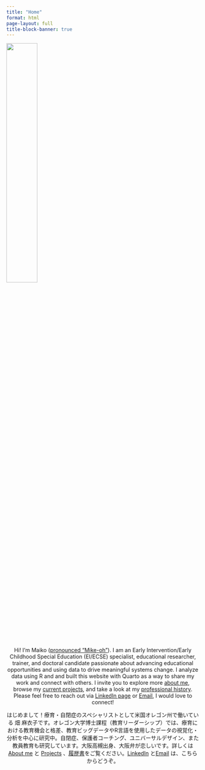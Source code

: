 ```yaml
---
title: "Home"
format: html
page-layout: full
title-block-banner: true
---
```


![](Maiko%20in%20kimono%20circle.png){fig-align="center" width="40%"}

<center>

Hi! I’m Maiko ([pronounced "Mike-oh"](https://namedrop.io/maikohata)). I am an Early Intervention/Early Childhood Special Education (EI/ECSE) specialist, educational researcher, trainer, and doctoral candidate passionate about advancing educational opportunities and using data to drive meaningful systems change. I analyze data using R and and built this website with Quarto as a way to share my work and connect with others. I invite you to explore more [about me](about.html), browse my [current projects](posts.html), and take a look at my [professional history](images/Maiko_CV.pdf). Please feel free to reach out via [LinkedIn page](https://www.linkedin.com/in/maikohata/) or [Email](mailto:hata@uoregon.edu), I would love to connect!

はじめまして！療育・自閉症のスペシャリストとして米国オレゴン州で働いている 畑 麻衣子です。オレゴン大学博士課程（教育リーダーシップ）では、療育における教育機会と格差、教育ビッグデータやR言語を使用したデータの視覚化・分析を中心に研究中。自閉症、保護者コーチング、ユニバーサルデザイン、また教員教育も研究しています。大阪高槻出身、大阪弁が恋しいです。詳しくは [About me](about.html) と [Projects](posts.html) 、[履歴書](images/Maiko_CV.pdf)をご覧ください。[LinkedIn](https://www.linkedin.com/in/maikohata/) と[Email](mailto:hata@uoregon.edu) は、こちらからどうぞ。

</center>
